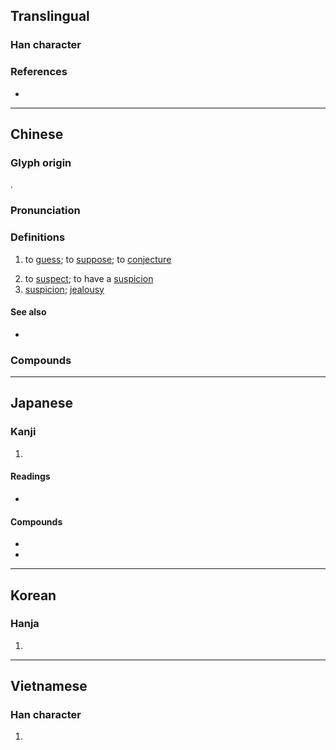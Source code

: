 {{character info/new}}
==Translingual==

===Han character===
{{Han char|rn=94|rad=犬|as=08|sn=11|four=45227|canj=KHQMB|ids=⿰犭青}}

===References===
* {{Han ref|kx=0714.010|dkj=20499|dj=1125.200|hdz=21351.070|uh=731C|ud=29468|bh=B271|bd=45681}}

----

==Chinese==
{{zh-forms|alt=⿰犭⿳龶丿丶:second-round simplified}}

===Glyph origin===
{{Han etym}}
{{Han compound|犬|alt1=犭|青|ls=psc|c1=s|c2=p}}.

===Pronunciation===
{{zh-pron
|m=cāi
|ma=y
|dg=цэ2
|c=caai1
|h=gd=cai1
|md=chăi
|mn=chhai
|mn-t=cai1
|w=1tshe,1tshoe
|mc=y
|oc=y
|cat=v,n
}}

===Definitions===
{{zh-hanzi}}

# to [[guess]]; to [[suppose]]; to [[conjecture]]
#: {{zh-x|猜 錯|to '''guess''' wrong}}
# to [[suspect]]; to have a [[suspicion]]
# [[suspicion]]; [[jealousy]]

====See also====
* {{zh-l|估}}

===Compounds===
{{zh-der|猜不透|猜不著/猜得着|猜測|猜忖|猜得著|猜斷|猜度|猜忌|猜枚|猜謎兒|猜謎|猜摸|猜破|猜拳|猜思|猜題|猜透|猜嫌|猜詳|猜想|猜啞謎|猜疑|猜著/猜着|猜中|慮猜|兩小無猜|左猜|三智五猜|兩無猜疑|猜懼|混猜|猜燈|猜三划五|猜貳|猜調|猜悶兒|猜忍|疑猜|無猜|瞎猜|胡猜}}

{{zh-cat|Elementary}}

----

==Japanese==

===Kanji===
{{ja-kanji|grade=|rs=犬08}}

# {{rfdef|ja|sort=犬08}}

====Readings====
* {{ja-readings|on=[[さい]] (sai)|kun=[[ねたむ]] (netamu)}}

====Compounds====
* {{ja-r|猜疑|さいぎ}}
* {{ja-r|猜疑心|さいぎしん}}

----

==Korean==

===Hanja===
{{ko-hanja|hangeul=시}}

# {{rfdef|ko|sort=犬08}}

----

==Vietnamese==

===Han character===
{{vi-hantu|[[sai]], [[xai]]|rs=犬08}}

# {{rfdef|vi|sort=犬08}}